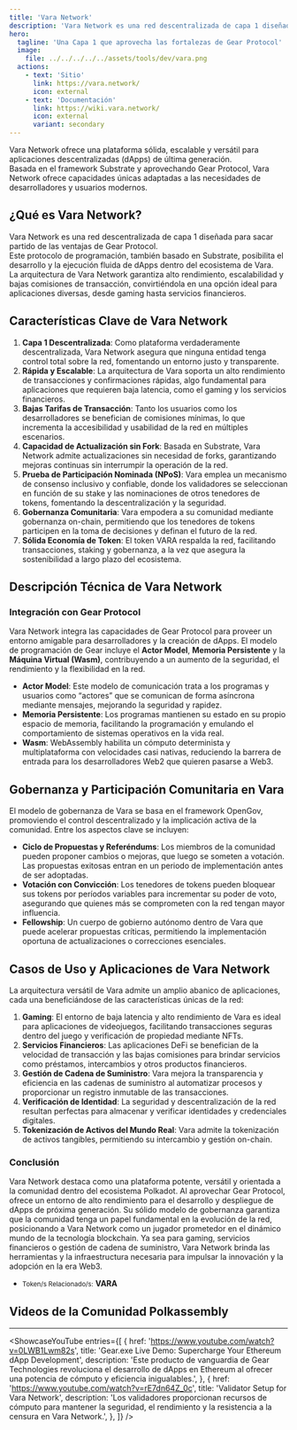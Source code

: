 ```yaml
---
title: 'Vara Network'
description: 'Vara Network es una red descentralizada de capa 1 diseñada para aprovechar las fortalezas de Gear Protocol.'
hero:
  tagline: 'Una Capa 1 que aprovecha las fortalezas de Gear Protocol'
  image: 
    file: ../../../../../assets/tools/dev/vara.png
  actions:
    - text: 'Sitio'
      link: https://vara.network/
      icon: external
    - text: 'Documentación'
      link: https://wiki.vara.network/
      icon: external
      variant: secondary
---
```



Vara Network ofrece una plataforma sólida, escalable y versátil para aplicaciones descentralizadas (dApps) de última generación.  
Basada en el framework Substrate y aprovechando Gear Protocol, Vara Network ofrece capacidades únicas adaptadas a las necesidades de desarrolladores y usuarios modernos.

## ¿Qué es Vara Network?
Vara Network es una red descentralizada de capa 1 diseñada para sacar partido de las ventajas de Gear Protocol.  
Este protocolo de programación, también basado en Substrate, posibilita el desarrollo y la ejecución fluida de dApps dentro del ecosistema de Vara.  
La arquitectura de Vara Network garantiza alto rendimiento, escalabilidad y bajas comisiones de transacción, convirtiéndola en una opción ideal para aplicaciones diversas, desde gaming hasta servicios financieros.

## Características Clave de Vara Network
1. **Capa 1 Descentralizada**: Como plataforma verdaderamente descentralizada, Vara Network asegura que ninguna entidad tenga control total sobre la red, fomentando un entorno justo y transparente.  
2. **Rápida y Escalable**: La arquitectura de Vara soporta un alto rendimiento de transacciones y confirmaciones rápidas, algo fundamental para aplicaciones que requieren baja latencia, como el gaming y los servicios financieros.  
3. **Bajas Tarifas de Transacción**: Tanto los usuarios como los desarrolladores se benefician de comisiones mínimas, lo que incrementa la accesibilidad y usabilidad de la red en múltiples escenarios.  
4. **Capacidad de Actualización sin Fork**: Basada en Substrate, Vara Network admite actualizaciones sin necesidad de forks, garantizando mejoras continuas sin interrumpir la operación de la red.  
5. **Prueba de Participación Nominada (NPoS)**: Vara emplea un mecanismo de consenso inclusivo y confiable, donde los validadores se seleccionan en función de su stake y las nominaciones de otros tenedores de tokens, fomentando la descentralización y la seguridad.  
6. **Gobernanza Comunitaria**: Vara empodera a su comunidad mediante gobernanza on-chain, permitiendo que los tenedores de tokens participen en la toma de decisiones y definan el futuro de la red.  
7. **Sólida Economía de Token**: El token VARA respalda la red, facilitando transacciones, staking y gobernanza, a la vez que asegura la sostenibilidad a largo plazo del ecosistema.

## Descripción Técnica de Vara Network

### Integración con Gear Protocol
Vara Network integra las capacidades de Gear Protocol para proveer un entorno amigable para desarrolladores y la creación de dApps. El modelo de programación de Gear incluye el **Actor Model**, **Memoria Persistente** y la **Máquina Virtual (Wasm)**, contribuyendo a un aumento de la seguridad, el rendimiento y la flexibilidad en la red.
- **Actor Model**: Este modelo de comunicación trata a los programas y usuarios como “actores” que se comunican de forma asíncrona mediante mensajes, mejorando la seguridad y rapidez.  
- **Memoria Persistente**: Los programas mantienen su estado en su propio espacio de memoria, facilitando la programación y emulando el comportamiento de sistemas operativos en la vida real.  
- **Wasm**: WebAssembly habilita un cómputo determinista y multiplataforma con velocidades casi nativas, reduciendo la barrera de entrada para los desarrolladores Web2 que quieren pasarse a Web3.

## Gobernanza y Participación Comunitaria en Vara
El modelo de gobernanza de Vara se basa en el framework OpenGov, promoviendo el control descentralizado y la implicación activa de la comunidad. Entre los aspectos clave se incluyen:
- **Ciclo de Propuestas y Referéndums**: Los miembros de la comunidad pueden proponer cambios o mejoras, que luego se someten a votación. Las propuestas exitosas entran en un periodo de implementación antes de ser adoptadas.
- **Votación con Convicción**: Los tenedores de tokens pueden bloquear sus tokens por períodos variables para incrementar su poder de voto, asegurando que quienes más se comprometen con la red tengan mayor influencia.  
- **Fellowship**: Un cuerpo de gobierno autónomo dentro de Vara que puede acelerar propuestas críticas, permitiendo la implementación oportuna de actualizaciones o correcciones esenciales.

## Casos de Uso y Aplicaciones de Vara Network
La arquitectura versátil de Vara admite un amplio abanico de aplicaciones, cada una beneficiándose de las características únicas de la red:

1. **Gaming**: El entorno de baja latencia y alto rendimiento de Vara es ideal para aplicaciones de videojuegos, facilitando transacciones seguras dentro del juego y verificación de propiedad mediante NFTs.  
2. **Servicios Financieros**: Las aplicaciones DeFi se benefician de la velocidad de transacción y las bajas comisiones para brindar servicios como préstamos, intercambios y otros productos financieros.  
3. **Gestión de Cadena de Suministro**: Vara mejora la transparencia y eficiencia en las cadenas de suministro al automatizar procesos y proporcionar un registro inmutable de las transacciones.  
4. **Verificación de Identidad**: La seguridad y descentralización de la red resultan perfectas para almacenar y verificar identidades y credenciales digitales.  
5. **Tokenización de Activos del Mundo Real**: Vara admite la tokenización de activos tangibles, permitiendo su intercambio y gestión on-chain.

### Conclusión
Vara Network destaca como una plataforma potente, versátil y orientada a la comunidad dentro del ecosistema Polkadot. Al aprovechar Gear Protocol, ofrece un entorno de alto rendimiento para el desarrollo y despliegue de dApps de próxima generación. Su sólido modelo de gobernanza garantiza que la comunidad tenga un papel fundamental en la evolución de la red, posicionando a Vara Network como un jugador prometedor en el dinámico mundo de la tecnología blockchain. Ya sea para gaming, servicios financieros o gestión de cadena de suministro, Vara Network brinda las herramientas y la infraestructura necesaria para impulsar la innovación y la adopción en la era Web3.

- <small>Token/s Relacionado/s:</small> **VARA**

## Videos de la Comunidad Polkassembly
------------
<ShowcaseYouTube
  entries={[
    {
      href: 'https://www.youtube.com/watch?v=0LWB1Lwm82s',
      title: 'Gear.exe Live Demo: Supercharge Your Ethereum dApp Development',
      description: 'Este producto de vanguardia de Gear Technologies revoluciona el desarrollo de dApps en Ethereum al ofrecer una potencia de cómputo y eficiencia inigualables.',
    },
    {
      href: 'https://www.youtube.com/watch?v=rE7dn64Z_0c',
      title: 'Validator Setup for Vara Network',
      description: 'Los validadores proporcionan recursos de cómputo para mantener la seguridad, el rendimiento y la resistencia a la censura en Vara Network.',
    },
  ]}
/>
